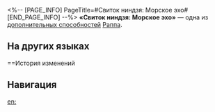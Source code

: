 <%-- [PAGE_INFO]
PageTitle=#Свиток ниндзя: Морское эхо#
[END_PAGE_INFO] --%>
{{Навык Инфобокс
|Название         = Свиток ниндзя: Морское эхо
|Изображение      = След Свиток ниндзя: Морское эхо.png
|Персонаж         = Раппа
|Тип              = Доп. способность
|Возвышение       = 4
|Длительность     = 
|Описание         = После того как усиленная базовая атака Раппы в состоянии Форма печати наносит противнику с {{Доп эффект|пробитой уязвимостью}} урон, урон стойкости этой атаки конвертируется в 60% {{Доп эффект|урона суперпробития}} 1 раз.
|Свойство1        = 
|Масштабирование1 = 
}}
'''«Свиток ниндзя: Морское эхо»''' — одна из [[дополнительная способность|дополнительных способностей]] [[Раппа]].

==На других языках==
{{На других языках
|en   = Ninjutsu Inscription: Sea Echo
|zhs  = 忍法帖•海鸣
|zht  = 忍法帖•海鳴
|ja   = {{Rubi|忍法帖|にんぽうちょう}}・{{Rubi|海鳴|かいめい}}
|ko   = 인법첩•해명
|es   = Pergamino ninja: Eco del mar
|fr   = Écritures ninjutsu&nbsp;: Résonance des mers
|ru   = Свиток ниндзя: Морское эхо
|th   = Ninjutsu Inscription: Sea Echo
|vi   = Bí Kíp Nhẫn Pháp: Biển Rền
|de   = Ninja-Kodex: Tosen des Meeres
|id   = Ninjutsu Inscription: Sea Echo
|pt   = Inscrição do Ninjutsu: Eco Marinho
}}

==История изменений
{{История изменений|3.5}}

==Навигация==
{{Навык Навбокс|Раппа}}

[[en:]]